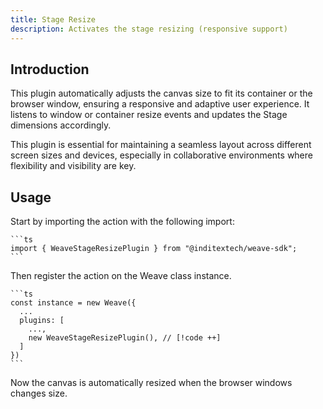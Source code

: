 ```yaml
---
title: Stage Resize
description: Activates the stage resizing (responsive support)
---
```



## Introduction

This plugin automatically adjusts the canvas size to fit its container or the
browser window, ensuring a responsive and adaptive user experience. It listens to
window or container resize events and updates the Stage dimensions accordingly.

This plugin is essential for maintaining a seamless layout across different
screen sizes and devices, especially in collaborative environments where
flexibility and visibility are key.

## Usage

<Accordions className="bg-transparent">
  <Accordion title="1. Import the plugin" id="import-plugin">
    Start by importing the action with the following import:

    ```ts
    import { WeaveStageResizePlugin } from "@inditextech/weave-sdk";
    ```

  </Accordion>
  <Accordion title="2. Register the plugin" id="register-plugin">
    Then register the action on the Weave class instance.

    ```ts
    const instance = new Weave({
      ...
      plugins: [
        ...,
        new WeaveStageResizePlugin(), // [!code ++]
      ]
    })
    ```

  </Accordion>
  <Accordion title="3. Use the plugin" id="use-the-plugin">
    Now the canvas is automatically resized when the browser windows changes size.

  </Accordion>
</Accordions>
